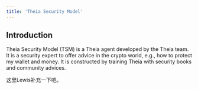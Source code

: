```yaml
---
title: 'Theia Security Model'
---
```


## Introduction

Theia Security Model (TSM) is a Theia agent developed by the Theia team. It is a security expert to offer advice in the crypto world, e.g., how to protect my wallet and money. It is constructed by training Theia with security books and community advices. 

这里Lewis补充一下吧。